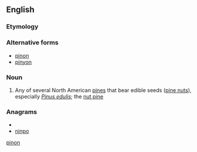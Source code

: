 {{also|pinon}}
==English==

===Etymology===
{{etyl|es}}

===Alternative forms===
* [[pinon]]
* [[pinyon]]

===Noun===
{{en-noun}}

# Any of several North American [[pine]]s that bear edible seeds ([[pine nut]]s), especially ''[[Pinus edulis]]''; the [[nut pine]]

===Anagrams===
* {{alphagram|innop}}
* [[ninpo#English|ninpo]]

[[Category:English terms spelled with Ñ|pinon]]
